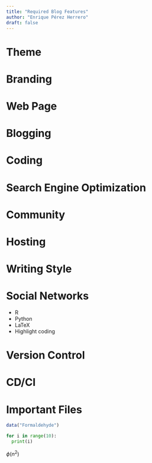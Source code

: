 ```yaml
---
title: "Required Blog Features"
author: "Enrique Pérez Herrero"
draft: false
---
```


# Theme

# Branding

# Web Page

# Blogging

# Coding

# Search Engine Optimization

# Community

# Hosting

# Writing Style

# Social Networks

* R
* Python
* LaTeX
* Highlight coding

# Version Control

# CD/CI

# Important Files

```r
data("Formaldehyde")
```


```python
for i in range(10):
  print(i)
```

$\phi(n^2)$
